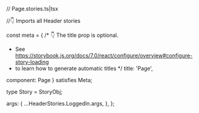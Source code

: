 // Page.stories.ts|tsx



//👇 Imports all Header stories

const meta = {
  /* 👇 The title prop is optional.
   * See https://storybook.js.org/docs/7.0/react/configure/overview#configure-story-loading
   * to learn how to generate automatic titles
   */
  title: 'Page',

  component: Page
} satisfies Meta<typeof Page>;

type Story = StoryObj<typeof Page>;

  args: {
    ...HeaderStories.LoggedIn.args,
  },
};
